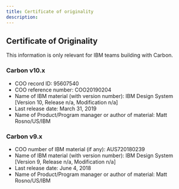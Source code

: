 ```yaml
---
title: Certificate of originality
description:
---
```


## Certificate of Originality

This information is only relevant for IBM teams building with Carbon.

### Carbon v10.x

- COO record ID: 95607540
- COO reference number: COO20190204
- Name of IBM material (with version number): IBM Design System [Version 10,
  Release n/a, Modification n/a]
- Last release date: March 31, 2019
- Name of Product/Program manager or author of material: Matt Rosno/US/IBM

### Carbon v9.x

- COO number of IBM material (if any): AUS720180239
- Name of IBM material (with version number): IBM Design System [Version 9,
  Release n/a, Modification n/a]
- Last release date: June 4, 2018
- Name of Product/Program manager or author of material: Matt Rosno/US/IBM
